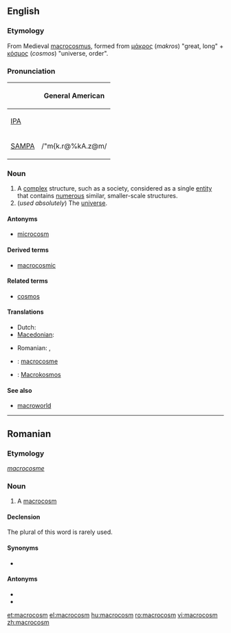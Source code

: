 ==English==
{{wikipedia}}

===Etymology===
From Medieval {{etyl|la}} [[macrocosmus]], formed from {{etyl|el}} [[μάκρος]] (''makros'') "great, long" + [[κόσμος]] (''cosmos'') "universe, order".

===Pronunciation===
{| border=1 cellpadding=5
! !! General American
|-
| [[w:IPA|IPA]] || {{IPAchar|/ˈmæk.rəˌkɑ.zəm/}}
|-
| [[w:SAMPA|SAMPA]] || /"m{k.r@%kA.z@m/
|}

===Noun===
{{en-noun}}

# A [[complex]] structure, such as a society, considered as a single [[entity]] that contains [[numerous]] similar, smaller-scale structures.
# (''used absolutely'') The [[universe]].

====Antonyms====
* [[microcosm]]

====Derived terms====
* [[macrocosmic]]

====Related terms====
* [[cosmos]]

====Translations====
{{trans-top|a complex structure containing numerous smaller-scale structures}}
* Dutch: {{t-|nl|macrokosmos|m}}
* [[Macedonian]]: {{t|mk|макрокосмос|m|tr=makrokósmos|sc=Cyrl|xs=Macedonian}}
{{trans-mid}}
* Romanian: {{t+|ro|macrocosm|n}}, {{t|ro|macrocosmos|n}}
{{trans-bottom}}

{{trans-see|the universe|universe}}

{{checktrans-top}}
* {{ttbc|French}}: [[macrocosme]] {{m}}
* {{ttbc|German}}: [[Macrokosmos]] {{m}}
{{trans-bottom}}

====See also====
* [[macroworld]]

----

==Romanian==

===Etymology===
{{etyl|fr|ro}} ''[[macrocosme]]''

===Noun===
{{ro-noun|n|macrocosmuri}}

# A [[#English|macrocosm]]

====Declension====
The plural of this word is rarely used.
{{ro-noun-inv|gend=n|def=macrocosmul|gd=macrocosmului}}

====Synonyms====
* {{l|ro|macrocosmos}}

====Antonyms====
* {{l|ro|microcosm}}
* {{l|ro|microcosmos}}

[[et:macrocosm]]
[[el:macrocosm]]
[[hu:macrocosm]]
[[ro:macrocosm]]
[[vi:macrocosm]]
[[zh:macrocosm]]